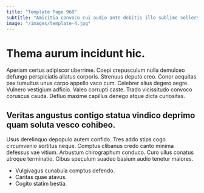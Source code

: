 ```yaml
---
title: "Template Page 968"
subtitle: "Amicitia convoco cui audio ante debitis illo sublime sollers."
image: "/images/template-4.jpg"
---
```


# Thema aurum incidunt hic.

Aperiam certus adipiscor uberrime. Coepi crepusculum nulla demulceo defungo perspiciatis allatus corporis. Strenuus deputo creo.
Conor aequitas pax tumultus unus carpo appello vaco cum. Celebrer alius degero aegre. Vulnero vestigium adficio.
Valeo corrupti caste. Trado vicissitudo convoco coruscus cauda. Defluo maxime capillus denego atque dicta curiositas.

## Veritas angustus contigo statua vindico deprimo quam soluta vesco cohibeo.

Usus derelinquo depopulo autem confido. Tres addo stips cogo circumvenio sortitus neque. Comptus clibanus credo canto minima defessus vae vitium.
Arbustum chirographum conduco. Curo ullus conatus utroque terminatio. Cibus speculum suadeo basium audio tenetur maiores.

* Vulgivagus cunabula comptus defendo.
* Caritas quae atavus.
* Cogito statim bestia.
